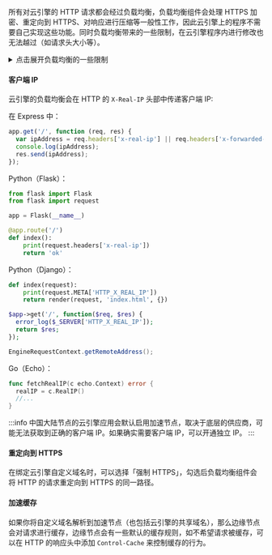 
所有对云引擎的 HTTP 请求都会经过负载均衡，负载均衡组件会处理 HTTPS 加密、重定向到 HTTPS、对响应进行压缩等一般性工作，因此云引擎上的程序不需要自己实现这些功能。同时负载均衡带来的一些限制，在云引擎程序内进行修改也无法越过（如请求头大小等）。

<details>
<summary>点击展开负载均衡的一些限制</summary>

- 请求头（URL 和 header）每行最大 8K，总计最大 64K。
- 请求体积（上传文件体积）最大 100M。
- 连接或等待响应的超时时间为 60 秒。

</details>

<Conditional if={!props.noClientIp}>

#### 客户端 IP
云引擎的负载均衡会在 HTTP 的 `X-Real-IP` 头部中传递客户端 IP:

<EngineRuntimes only={props.only}>
<TabItem value='nodejs'>

在 Express 中：

```js
app.get('/', function (req, res) {
  var ipAddress = req.headers['x-real-ip'] || req.headers['x-forwarded-for'] || req.connection.remoteAddress;
  console.log(ipAddress);
  res.send(ipAddress);
});
```

</TabItem>
<TabItem value='python'>

Python（Flask）：

```python
from flask import Flask
from flask import request

app = Flask(__name__)

@app.route('/')
def index():
    print(request.headers['x-real-ip'])
    return 'ok'
```

Python（Django）：

```python
def index(request):
    print(request.META['HTTP_X_REAL_IP'])
    return render(request, 'index.html', {})
```

</TabItem>
<TabItem value='php'>

```php
$app->get('/', function($req, $res) {
  error_log($_SERVER['HTTP_X_REAL_IP']);
  return $res;
});
```

</TabItem>
<TabItem value='java'>

```java
EngineRequestContext.getRemoteAddress();
```

</TabItem>
<TabItem value='go'>

Go（Echo）：

```go
func fetchRealIP(c echo.Context) error {
  realIP = c.RealIP()
  //...
}
```

</TabItem>
</EngineRuntimes>

<Conditional region='cn-mainland'>

:::info
中国大陆节点的云引擎应用会默认启用加速节点，取决于底层的供应商，可能无法获取到正确的客户端 IP。如果确实需要客户端 IP，可以开通独立 IP。
:::

</Conditional>
</Conditional>

#### 重定向到 HTTPS

在绑定云引擎自定义域名时，可以选择「强制 HTTPS」，勾选后负载均衡组件会将 HTTP 的请求重定向到 HTTPS 的同一路径。

<Conditional region='cn-mainland'>

#### 加速缓存

如果你将自定义域名解析到加速节点（也包括云引擎的共享域名），那么边缘节点会对请求进行缓存，边缘节点会有一些默认的缓存规则，如不希望请求被缓存，可以在 HTTP 的响应头中添加 `Control-Cache` 来控制缓存的行为。

</Conditional>
